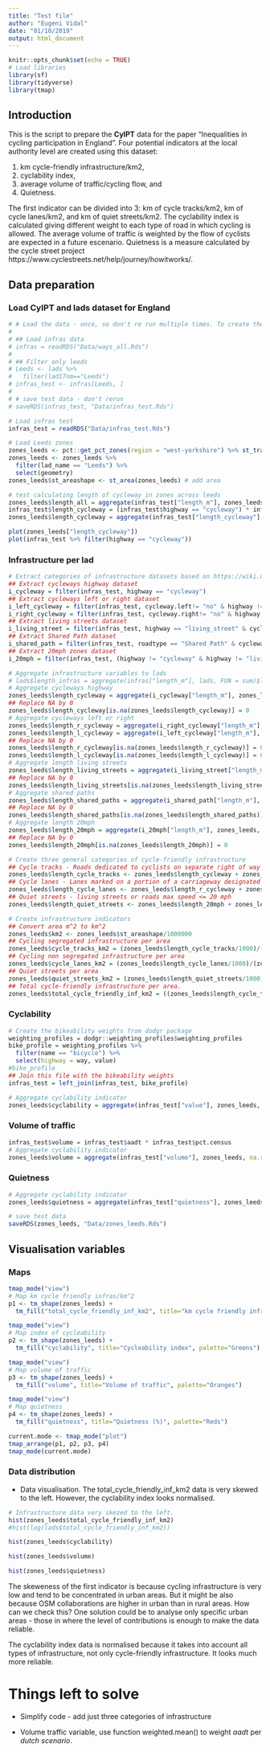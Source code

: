 ```yaml
---
title: "Test file"
author: "Eugeni Vidal"
date: "01/10/2019"
output: html_document
---
```


```r
knitr::opts_chunk$set(echo = TRUE)
# Load libraries
library(sf)
library(tidyverse)
library(tmap)
```

## Introduction
  
This is the script to prepare the **CyIPT** data for the paper "Inequalities in cycling participation in England". Four potential indicators at the local authority level are created using this dataset: 

(1) km cycle-friendly infrastructure/km2, 
(2) cyclability index, 
(3) average volume of traffic/cycling flow, and 
(4) Quietness.

The first indicator can be divided into 3: km of cycle tracks/km2, km of cycle lanes/km2, and km of quiet streets/km2. The cyclability index is calculated giving different weight to each type of road in which cycling is allowed. The average volume of traffic is weighted by the flow of cyclists are expected in a future escenario. Quietness is a measure calculated by the cycle street project https://www.cyclestreets.net/help/journey/howitworks/.

## Data preparation

### Load CyIPT and lads dataset for England

```r
# # Load the data - once, so don't re run multiple times. To create the original file replace infras_test and zones_leeds by infras and lads repsectively.
#
# ## Load infras data
# infras = readRDS("Data/ways_all.Rds")
# 
# ## Filter only leeds
# Leeds <- lads %>%
#   filter(lad17nm=="Leeds")
# infras_test <- infras[Leeds, ]
# 
# # save test data - don't rerun
# saveRDS(infras_test, "Data/infras_test.Rds")
```

```r
# Load infras test
infras_test = readRDS("Data/infras_test.Rds")

# Load Leeds zones
zones_leeds <- pct::get_pct_zones(region = "west-yorkshire") %>% st_transform(27700)
zones_leeds <- zones_leeds %>% 
  filter(lad_name == "Leeds") %>% 
  select(geometry)
zones_leeds$st_areashape <- st_area(zones_leeds) # add area

# test calculating length of cycleway in zones across leeds
zones_leeds$length_all = aggregate(infras_test["length_m"], zones_leeds, FUN = sum)$length_m
infras_test$length_cycleway = (infras_test$highway == "cycleway") * infras_test$length_m
zones_leeds$length_cycleway = aggregate(infras_test["length_cycleway"], zones_leeds, FUN = sum)$length_cycleway

plot(zones_leeds["length_cycleway"])
plot(infras_test %>% filter(highway == "cycleway"))
```

### Infrastructure per lad

```r
# Extract categories of infrastructure datasets based on https://wiki.openstreetmap.org/wiki/Bicycle#cite_note-anyroad-1. 
## Extract cycleways highway dataset
i_cycleway = filter(infras_test, highway == "cycleway")
## Extract cycleways left or right dataset
i_left_cycleway = filter(infras_test, cycleway.left!= "no" & highway !="cycleway")
i_right_cycleway = filter(infras_test, cycleway.right!= "no" & highway !="cycleway") 
## Extract living streets dataset
i_living_street = filter(infras_test, highway == "living_street" & cycleway.right == "no" & cycleway.left == "no")
## Extract Shared Path dataset
i_shared_path = filter(infras_test, roadtype == "Shared Path" & cycleway.right == "no" & cycleway.left == "no")
## Extract 20mph zones dataset
i_20mph = filter(infras_test, (highway != "cycleway" & highway != "living_street" & roadtype != "Shared Path" & cycleway.left == "no" & cycleway.right == "no") &  maxspeed <= "20")
```

```r
# Aggregate infrastructure variables to lads
# lads$length_infras = aggregate(infras["length_m"], lads, FUN = sum)$length_m
# Aggregate cycleways highway
zones_leeds$length_cycleway = aggregate(i_cycleway["length_m"], zones_leeds, FUN = sum)$length_m
## Replace NA by 0
zones_leeds$length_cycleway[is.na(zones_leeds$length_cycleway)] = 0
# Aggregate cycleways left or right
zones_leeds$length_r_cycleway = aggregate(i_right_cycleway["length_m"], zones_leeds, FUN = sum)$length_m
zones_leeds$length_l_cycleway = aggregate(i_left_cycleway["length_m"], zones_leeds, FUN = sum)$length_m
## Replace NA by 0
zones_leeds$length_r_cycleway[is.na(zones_leeds$length_r_cycleway)] = 0
zones_leeds$length_l_cycleway[is.na(zones_leeds$length_l_cycleway)] = 0
# Aggregate length living streets
zones_leeds$length_living_streets = aggregate(i_living_street["length_m"], zones_leeds, FUN = sum)$length_m
## Replace NA by 0
zones_leeds$length_living_streets[is.na(zones_leeds$length_living_streets)] = 0
# Aggregate shared paths
zones_leeds$length_shared_paths = aggregate(i_shared_path["length_m"], zones_leeds, FUN = sum)$length_m
## Replace NA by 0
zones_leeds$length_shared_paths[is.na(zones_leeds$length_shared_paths)] = 0
# Aggregate length 20mph
zones_leeds$length_20mph = aggregate(i_20mph["length_m"], zones_leeds, FUN = sum)$length_m
## Replace NA by 0
zones_leeds$length_20mph[is.na(zones_leeds$length_20mph)] = 0
```

```r
# Create three general categories of cycle-friendly infrastructure
## Cycle tracks - Roads dedicated to cyclists on separate right of way
zones_leeds$length_cycle_tracks <- zones_leeds$length_cycleway + zones_leeds$length_shared_paths
## Cycle lanes - Lanes marked on a portion of a carriageway designated for cyclist use
zones_leeds$length_cycle_lanes <- zones_leeds$length_r_cycleway + zones_leeds$length_l_cycleway
## Quiet streets - living streets or roads max speed <= 20 mph
zones_leeds$length_quiet_streets <- zones_leeds$length_20mph + zones_leeds$length_living_streets
```

```r
# Create infrastructure indicators
## Convert area m^2 to km^2
zones_leeds$km2 <- zones_leeds$st_areashape/1000000
## Cycling segregated infrastructure per area
zones_leeds$cycle_tracks_km2 = (zones_leeds$length_cycle_tracks/1000)/(zones_leeds$km2)
## Cycling non segregated infrastructure per area
zones_leeds$cycle_lanes_km2 = (zones_leeds$length_cycle_lanes/1000)/(zones_leeds$km2)
## Quiet streets per area
zones_leeds$quiet_streets_km2 = (zones_leeds$length_quiet_streets/1000)/(zones_leeds$km2)
## Total cycle-friendly infrastructure per area.
zones_leeds$total_cycle_friendly_inf_km2 = ((zones_leeds$length_cycle_tracks + zones_leeds$length_cycle_lanes + zones_leeds$length_quiet_streets)/1000)/(zones_leeds$km2)
```

### Cyclability

```r
# Create the bikeability weights from dodgr package
weighting_profiles = dodgr::weighting_profiles$weighting_profiles
bike_profile = weighting_profiles %>%
  filter(name == "bicycle") %>%
  select(highway = way, value)
#bike_profile
## Join this file with the bikeability weights
infras_test = left_join(infras_test, bike_profile)
```

```r
# Aggregate cyclability indicator
zones_leeds$cyclability = aggregate(infras_test["value"], zones_leeds, na.rm = TRUE, FUN = mean)$value
```

### Volume of traffic

```r
infras_test$volume = infras_test$aadt * infras_test$pct.census
# Aggregate cyclability indicator
zones_leeds$volume = aggregate(infras_test["volume"], zones_leeds, na.rm = TRUE, FUN = mean)$volume
```

### Quietness

```r
# Aggregate cyclability indicator
zones_leeds$quietness = aggregate(infras_test["quietness"], zones_leeds, na.rm = TRUE, FUN = mean)$quietness
```

```r
# save test data
saveRDS(zones_leeds, "Data/zones_leeds.Rds")
```

## Visualisation variables

### Maps

```r
tmap_mode("view")
# Map km cycle friendly infras/km^2
p1 <- tm_shape(zones_leeds) +
  tm_fill("total_cycle_friendly_inf_km2", title="km cycle friendly infras/km2", breaks=c(seq(0, 10, by=2.5), Inf), palette="Blues")
```

```r
tmap_mode("view")
# Map index of cycleability
p2 <- tm_shape(zones_leeds) +
  tm_fill("cyclability", title="Cycleability index", palette="Greens")
```

```r
tmap_mode("view")
# Map volume of traffic
p3 <- tm_shape(zones_leeds) +
  tm_fill("volume", title="Volume of traffic", palette="Oranges")
```

```r
tmap_mode("view")
# Map quietness
p4 <- tm_shape(zones_leeds) +
  tm_fill("quietness", title="Quietness (%)", palette="Reds")
```

```r
current.mode <- tmap_mode("plot")
tmap_arrange(p1, p2, p3, p4)
tmap_mode(current.mode) 
```

### Data distribution

- Data visualisation. The total_cycle_friendly_inf_km2 data is very skewed to the left. However, the cyclability index looks normalised. 

```r
# Infrastructure data very skezed to the left. 
hist(zones_leeds$total_cycle_friendly_inf_km2)
#hist(log(lads$total_cycle_friendly_inf_km2))
```

```r
hist(zones_leeds$cyclability)
```

```r
hist(zones_leeds$volume)
```

```r
hist(zones_leeds$quietness)
```

The skeweness of the first indicator is because cycling infrastructure is very low and tend to be concentrated in urban areas. But it might be also because OSM collaborations are higher in urban than in rural areas. How can we check this? One solution could be to analyse only specific urban areas - those in where the level of contributions is enough to make the data reliable.

The cyclability index data is normalised because it takes into account all types of infrastructure, not only cycle-friendly infrastructure. It looks much more reliable.

# Things left to solve

- Simplify code - add just three categories of infrastructure

- Volume traffic variable, use function weighted.mean() to weight *aadt* per *dutch scenario*.